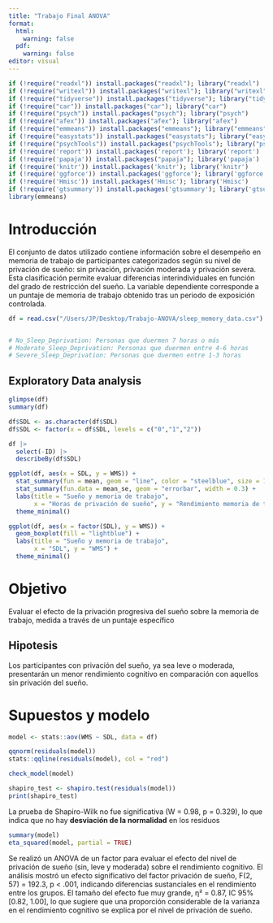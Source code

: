 ```yaml
---
title: "Trabajo Final ANOVA"
format:
  html:
    warning: false
  pdf:
    warning: false
editor: visual
---
```


```r
if (!require("readxl")) install.packages("readxl"); library("readxl")
if (!require("writexl")) install.packages("writexl"); library("writexl")
if (!require("tidyverse")) install.packages("tidyverse"); library("tidyverse")
if (!require("car")) install.packages("car"); library("car")
if (!require("psych")) install.packages("psych"); library("psych")
if (!require("afex")) install.packages("afex"); library("afex")
if (!require("emmeans")) install.packages("emmeans"); library("emmeans")
if (!require("easystats")) install.packages("easystats"); library("easystats")
if (!require("psychTools")) install.packages("psychTools"); library("psychTools")
if (!require('report')) install.packages('report'); library('report')
if (!require('papaja')) install.packages("papaja"); library('papaja')
if (!require('knitr')) install.packages('knitr'); library('knitr')
if (!require('ggforce')) install.packages('ggforce'); library('ggforce')
if (!require('Hmisc')) install.packages('Hmisc'); library('Hmisc')
if (!require('gtsummary')) install.packages('gtsummary'); library('gtsummary')
library(emmeans)
```

# Introducción

El conjunto de datos utilizado contiene información sobre el desempeño en memoria de trabajo de participantes categorizados según su nivel de privación de sueño: sin privación, privación moderada y privación severa. Esta clasificación permite evaluar diferencias interindividuales en función del grado de restricción del sueño. La variable dependiente corresponde a un puntaje de memoria de trabajo obtenido tras un periodo de exposición controlada.

```r
df = read.csv("/Users/JP/Desktop/Trabajo-ANOVA/sleep_memory_data.csv")


# No_Sleep_Deprivation: Personas que duermen 7 horas o más
# Moderate_Sleep_Deprivation: Personas que duermen entre 4-6 horas 
# Severe_Sleep_Deprivation: Personas que duermen entre 1-3 horas 
```

## Exploratory Data analysis

```r
glimpse(df)
summary(df)

df$SDL <- as.character(df$SDL)
df$SDL <- factor(x = df$SDL, levels = c("0","1","2"))
```

```r

df |> 
  select(-ID) |> 
  describeBy(df$SDL)


```

```r

ggplot(df, aes(x = SDL, y = WMS)) +
  stat_summary(fun = mean, geom = "line", color = "steelblue", size = 1.2) +
  stat_summary(fun.data = mean_se, geom = "errorbar", width = 0.3) +
  labs(title = "Sueño y memoria de trabajo",
       x = "Horas de privación de sueño", y = "Rendimiento memoria de trabajo") +
  theme_minimal()
```

```r
ggplot(df, aes(x = factor(SDL), y = WMS)) +
  geom_boxplot(fill = "lightblue") +
  labs(title = "Sueño y memoria de trabajo",
       x = "SDL", y = "WMS") +
  theme_minimal()

```

# Objetivo

Evaluar el efecto de la privación progresiva del sueño sobre la memoria de trabajo, medida a través de un puntaje específico

## Hipotesis

Los participantes con privación del sueño, ya sea leve o moderada, presentarán un menor rendimiento cognitivo en comparación con aquellos sin privación del sueño.

# Supuestos y modelo

```r
model <- stats::aov(WMS ~ SDL, data = df)
```

```r
qqnorm(residuals(model))
stats::qqline(residuals(model), col = "red")

```

```r
check_model(model)
```

```r
shapiro_test <- shapiro.test(residuals(model))
print(shapiro_test)
```

La prueba de Shapiro-Wilk no fue significativa (W = 0.98, p = 0.329), lo que indica que no hay **desviación de la normalidad** en los residuos

```r
summary(model)
eta_squared(model, partial = TRUE)
```

Se realizó un ANOVA de un factor para evaluar el efecto del nivel de privación de sueño (sin, leve y moderada) sobre el rendimiento cognitivo. El análisis mostró un efecto significativo del factor privación de sueño, F(2, 57) = 192.3, p \< .001, indicando diferencias sustanciales en el rendimiento entre los grupos. El tamaño del efecto fue muy grande, η² = 0.87, IC 95% \[0.82, 1.00\], lo que sugiere que una proporción considerable de la varianza en el rendimiento cognitivo se explica por el nivel de privación de sueño.
